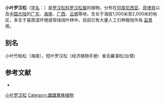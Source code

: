 {{Speciesbox
| name = 小叶罗汉松
| status = VU
| status_system = IUCN3.1
| image =
| genus = Podocarpus
| species = brevifolius
| authority = (Stapf) Foxw.
}}

'''小叶罗汉松'''（[[学名|学名]]：{{lang|la|''Podocarpus brevifolius''}}）是[[罗汉松科|罗汉松科]][[罗汉松属|罗汉松属]]的植物。分布在[[印度尼西亚|印度尼西亚]]、[[菲律宾|菲律宾]]以及[[中国大陆|中国大陆]]的[[广东|广东]]、[[海南|海南]]、[[广西|广西]]、[[云南|云南]]等地，生长于海拔1,000米至2,000米的地区，多生于喜荫湿环境或常绿阔叶林中，目前已有大量人工引种栽培作為 [[盆景|盆景]]用。

== 别名 ==
小叶竹柏松（海南），短叶罗汉松（经济植物手册）雀舌羅漢松(台灣)

== 参考文献 ==
<div class="references-small">
* {{cite web| url =http://www.bioinfo.cn/db05/KmzwSpecies.php?action=view&id=24410| title =小叶罗汉松| work =《中国高等植物数据库全库》| publisher =中国科学院微生物研究所| author =昆明植物研究所| accessdate =2009-02-25| deadurl =yes| archiveurl =https://web.archive.org/web/20160305031537/http://www.bioinfo.cn/db05/KmzwSpecies.php?action=view&id=24410| archivedate =2016-03-05}}
</div>
{{Taxonbar|from=Q5462430}}

[[Category:罗汉松属|小叶罗汉松]]
[[Category:雌雄異株植物|Category:雌雄異株植物]]


{{植物小作品}}